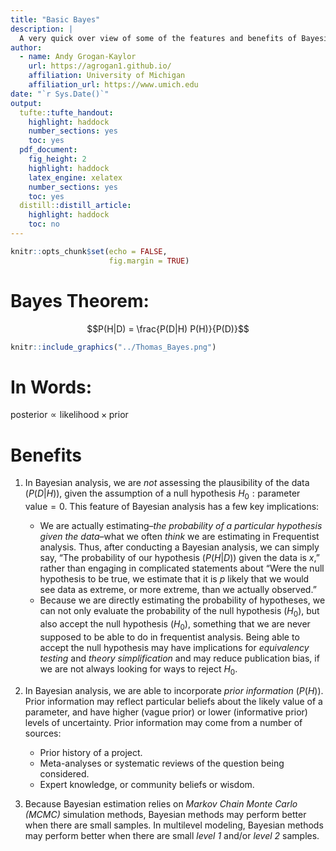 ```yaml
---
title: "Basic Bayes"
description: |
  A very quick over view of some of the features and benefits of Bayesian analysis
author:
  - name: Andy Grogan-Kaylor
    url: https://agrogan1.github.io/
    affiliation: University of Michigan
    affiliation_url: https://www.umich.edu
date: "`r Sys.Date()`"
output:
  tufte::tufte_handout:
    highlight: haddock
    number_sections: yes
    toc: yes
  pdf_document: 
    fig_height: 2
    highlight: haddock
    latex_engine: xelatex
    number_sections: yes
    toc: yes
  distill::distill_article:
    highlight: haddock
    toc: no
---
```


```r

knitr::opts_chunk$set(echo = FALSE,
                      fig.margin = TRUE)

```

# Bayes Theorem:

$$P(H|D) = \frac{P(D|H) P(H)}{P(D)}$$ 

<aside>
```r

knitr::include_graphics("../Thomas_Bayes.png")

```
</aside>

# In Words:

$\text{posterior} \propto \text{likelihood} \times \text{prior}$ 

# Benefits

1. In Bayesian analysis, we are *not* assessing the plausibility of the data ($P(D|H)$), given the assumption of a null hypothesis $H_0: \text{parameter value} = 0$. This feature of Bayesian analysis has a few key implications:

    + We are actually estimating--*the probability of a particular hypothesis given the data*--what we often *think* we are estimating in Frequentist analysis. Thus, after conducting a Bayesian analysis, we can simply say, "The probability of our hypothesis ($P(H|D)$) given the data is *x*," rather than engaging in complicated statements about "Were the null hypothesis to be true, we estimate that it is *p* likely that we would see data as extreme, or more extreme, than we actually observed."
    + Because we are directly estimating the probability of hypotheses, we can not only evaluate the probability of the null hypothesis ($H_0$), but also accept the null hypothesis ($H_0$), something that we are never supposed to be able to do in frequentist analysis. Being able to accept the null hypothesis may have implications for *equivalency testing* and *theory simplification* and may reduce publication bias, if we are not always looking for ways to reject $H_0$.
2. In Bayesian analysis, we are able to incorporate *prior information* ($P(H)$). Prior information may reflect particular beliefs about the likely value of a parameter, and have higher (vague prior) or lower (informative prior) levels of uncertainty. Prior information may come from a number of sources:
    + Prior history of a project.
    + Meta-analyses or systematic reviews of the question being considered.
    + Expert knowledge, or community beliefs or wisdom.
3. Because Bayesian estimation relies on *Markov Chain Monte Carlo (MCMC)* simulation methods, Bayesian methods may perform better when there are small samples. In multilevel modeling, Bayesian methods may perform better when there are small *level 1* and/or *level 2* samples.





